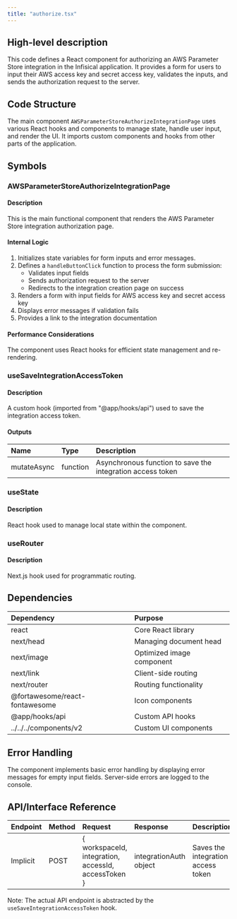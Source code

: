 ```yaml
---
title: "authorize.tsx"
---
```


## High-level description
This code defines a React component for authorizing an AWS Parameter Store integration in the Infisical application. It provides a form for users to input their AWS access key and secret access key, validates the inputs, and sends the authorization request to the server.

## Code Structure
The main component `AWSParameterStoreAuthorizeIntegrationPage` uses various React hooks and components to manage state, handle user input, and render the UI. It imports custom components and hooks from other parts of the application.

## Symbols

### AWSParameterStoreAuthorizeIntegrationPage
#### Description
This is the main functional component that renders the AWS Parameter Store integration authorization page.

#### Internal Logic
1. Initializes state variables for form inputs and error messages.
2. Defines a `handleButtonClick` function to process the form submission:
   - Validates input fields
   - Sends authorization request to the server
   - Redirects to the integration creation page on success
3. Renders a form with input fields for AWS access key and secret access key
4. Displays error messages if validation fails
5. Provides a link to the integration documentation

#### Performance Considerations
The component uses React hooks for efficient state management and re-rendering.

### useSaveIntegrationAccessToken
#### Description
A custom hook (imported from "@app/hooks/api") used to save the integration access token.

#### Outputs
| Name | Type | Description |
|:-----|:-----|:------------|
| mutateAsync | function | Asynchronous function to save the integration access token |

### useState
#### Description
React hook used to manage local state within the component.

### useRouter
#### Description
Next.js hook used for programmatic routing.

## Dependencies
| Dependency | Purpose |
|:-----------|:--------|
| react | Core React library |
| next/head | Managing document head |
| next/image | Optimized image component |
| next/link | Client-side routing |
| next/router | Routing functionality |
| @fortawesome/react-fontawesome | Icon components |
| @app/hooks/api | Custom API hooks |
| ../../../components/v2 | Custom UI components |

## Error Handling
The component implements basic error handling by displaying error messages for empty input fields. Server-side errors are logged to the console.

## API/Interface Reference
| Endpoint | Method | Request | Response | Description |
|:---------|:-------|:--------|:---------|:------------|
| Implicit | POST | { workspaceId, integration, accessId, accessToken } | integrationAuth object | Saves the integration access token |

Note: The actual API endpoint is abstracted by the `useSaveIntegrationAccessToken` hook.